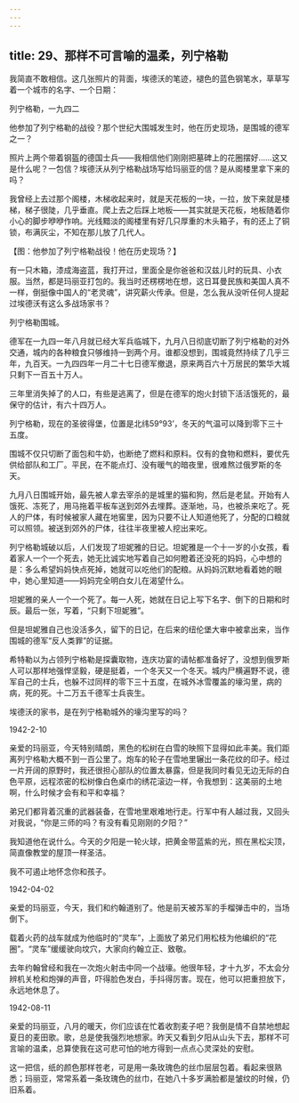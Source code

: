 ```yaml
---
---
---
```

title: 29、那样不可言喻的温柔，列宁格勒
---






我简直不敢相信。这几张照片的背面，埃德沃的笔迹，褪色的蓝色钢笔水，草草写着一个城市的名字、一个日期：

列宁格勒，一九四二

他参加了列宁格勒的战役？那个世纪大围城发生时，他在历史现场，是围城的德军之一？

照片上两个带着钢盔的德国士兵——我相信他们刚刚把墓碑上的花圈摆好……这又是什么呢？一包信？埃德沃从列宁格勒战场写给玛丽亚的信？是从阁楼里拿下来的吗？

我曾经上去过那个阁楼，木梯收起来时，就是天花板的一块，一拉，放下来就是楼梯，梯子很陡，几乎垂直。爬上去之后踩上地板——其实就是天花板，地板随着你小心的脚步咿咿作响。光线黯淡的阁楼里有好几只厚重的木头箱子，有的还上了铜锁，布满灰尘，不知在那儿放了几代人。



【图：他参加了列宁格勒战役！他在历史现场？】

有一只木箱，漆成海盗蓝，我打开过，里面全是你爸爸和汉兹儿时的玩具、小衣服。当然，都是玛丽亚打包的。我当时还楞楞地在想，这日耳曼民族和美国人真不一样，倒挺像中国人的“老灵魂”，讲究薪火传承。但是，怎么我从没听任何人提起过埃德沃有这么多战场家书？

列宁格勒围城。

德军在一九四一年八月就已经大军兵临城下，九月八日彻底切断了列宁格勒的对外交通，城内的各种粮食只够维持一到两个月。谁都没想到，围城竟然持续了几乎三年，九百天。一九四四年一月二十七日德军撤退，原来两百六十万居民的繁华大城只剩下一百五十万人。

三年里消失掉了的人口，有些是逃离了，但是在德军的炮火封锁下活活饿死的，最保守的估计，有六十四万人。

列宁格勒，现在的圣彼得堡，位置是北纬59°93’，冬天的气温可以降到零下三十五度。

围城不仅只切断了面包和牛奶，也断绝了燃料和原料。仅有的食物和燃料，要优先供给部队和工厂。平民，在不能点灯、没有暖气的暗夜里，很难熬过俄罗斯的冬天。

九月八日围城开始，最先被人拿去宰杀的是城里的猫和狗，然后是老鼠。开始有人饿死、冻死了，用马拖着平板车送到郊外去埋葬。逐渐地，马，也被杀来吃了。死人的尸体，有时候被家人藏在地窖里，因为只要不让人知道他死了，分配的口粮就可以照领。被送到郊外的尸体，往往半夜里被人挖出来吃。

列宁格勒城破以后，人们发现了坦妮雅的日记。坦妮雅是一个十一岁的小女孩，看着家人一个一个死去，她无比诚实地写着自己如何瞪着还没死的妈妈，心中想的是：多么希望妈妈快点死掉，她就可以吃他们的配粮。从妈妈沉默地看着她的眼中，她心里知道——妈妈完全明白女儿在渴望什么。

坦妮雅的亲人一个一个死了。每一人死，她就在日记上写下名字、倒下的日期和时辰。最后一张，写着，“只剩下坦妮雅”。

但是坦妮雅自己也没活多久，留下的日记，在后来的纽伦堡大审中被拿出来，当作围城的德军“反人类罪”的证据。

希特勒以为占领列宁格勒是探囊取物，连庆功宴的请帖都准备好了，没想到俄罗斯人可以那样地强悍坚毅，硬是挺着，一个冬天又一个冬天。城内尸横遍野不说，德军自己的士兵，也躲不过同样的零下三十五度，在城外冰雪覆盖的壕沟里，病的病，死的死。十二万五千德军士兵丧生。

埃德沃的家书，是在列宁格勒城外的壕沟里写的吗？

1942-2-10

亲爱的玛丽亚，今天特别晴朗，黑色的松树在白雪的映照下显得如此丰美。我们距离列宁格勒大概不到一百公里了。炮车的轮子在雪地里辗出一条花纹的印子。经过一片开阔的原野时，我还很担心部队的位置太暴露，但是我同时看见无边无际的白色平原，远程浓密的松树像白色桌巾的绣花滚边一样，令我想到：这美丽的土地啊，什么时候才会有和平和幸福？

弟兄们都背着沉重的武器装备，在雪地里艰难地行走。行军中有人越过我，又回头对我说，“你是三师的吗？有没有看见刚刚的夕阳？”

我知道他在说什么。今天的夕阳是一轮火球，把黄金带蓝紫的光，照在黑松尖顶，简直像教堂的屋顶一样圣洁。

我不可遏止地怀念你和孩子。

1942-04-02

亲爱的玛丽亚，今天，我们和约翰道别了。他是前天被苏军的手榴弹击中的，当场倒下。

载着火药的战车就成为他临时的“灵车”，上面放了弟兄们用松枝为他编织的“花圈”。“灵车”缓缓驶向坟穴，大家向约翰立正、致敬。

去年约翰曾经和我在一次炮火射击中同一个战壕。他很年轻，才十九岁，不太会分辨机关枪和炮弹的声音，吓得脸色发白，手抖得厉害。现在，他可以把重担放下，永远地休息了。

1942-08-11

亲爱的玛丽亚，八月的暖天，你们应该在忙着收割麦子吧？我倒是情不自禁地想起夏日的麦田歌。歌，总是使我强烈地想家。昨天又看到夕阳从山头下去，那样不可言喻的温柔，总算使我在这可悲可怕的地方得到一点点心灵深处的安慰。

这一把信，纸的颜色那样苍老，可是用一条玫瑰色的丝巾层层包着。看起来很熟悉；玛丽亚，常常系着一条玫瑰色的丝巾，在她八十多岁满脸都是皱纹的时候，仍旧系着。